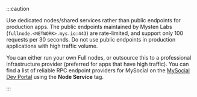 :::caution

Use dedicated nodes/shared services rather than public endpoints for production apps. The public endpoints maintained by Mysten Labs (`fullnode.<NETWORK>.mys.io:443`) are rate-limited, and support only 100 requests per 30 seconds. Do not use public endpoints in production applications with high traffic volume.

You can either run your own Full nodes, or outsource this to a professional infrastructure provider (preferred for apps that have high traffic). You can find a list of reliable RPC endpoint providers for MySocial on the [MySocial Dev Portal](https://mys.io/developers#dev-tools) using the **Node Service** tag.

:::